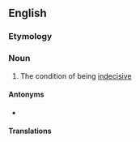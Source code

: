==English==

===Etymology===
{{suffix|en|indecisive|ness}}

===Noun===
{{en-noun|-|es}}

# The condition of being [[indecisive]]

====Antonyms====
* {{l|en|decisiveness}}

====Translations====
{{trans-see|condition of being indecisive|indecision}}